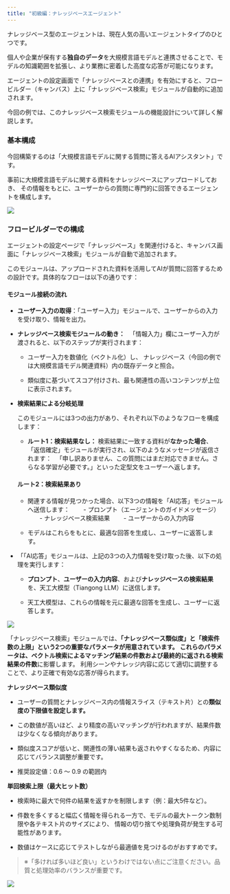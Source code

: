 ```yaml
---
title: "初級編：ナレッジベースエージェント"
---
```


ナレッジベース型のエージェントは、現在人気の高いエージェントタイプのひとつです。

個人や企業が保有する**独自のデータ**を大規模言語モデルと連携させることで、モデルの知識範囲を拡張し、より業務に密着した高度な応答が可能になります。

エージェントの設定画面で「ナレッジベースとの連携」を有効にすると、フロービルダー（キャンバス）上に「ナレッジベース検索」モジュールが自動的に追加されます。

&#x20;今回の例では、このナレッジベース検索モジュールの機能設計について詳しく解説します。

### 基本構成

今回構築するのは「大規模言語モデルに関する質問に答えるAIアシスタント」です。&#x20;

事前に大規模言語モデルに関する資料をナレッジベースにアップロードしておき、 その情報をもとに、ユーザーからの質問に専門的に回答できるエージェントを構成します。

![](https://uxkpl4cba3j.feishu.cn/space/api/box/stream/download/asynccode/?code=YjU5NmEwMTY0MTM3NzkxZDlmODliMGYxMDlmY2RlYmJfOWx6cW5MQlk0U25TMFRHVjNoUTJmUFROMFcxVkdNS3NfVG9rZW46WTN3cmJLRmpibzU5U3J4bjJlZWM0ZmhSbnZoXzE3NDMwNDQxMjI6MTc0MzA0NzcyMl9WNA)

### フロービルダーでの構成

エージェントの設定ページで「ナレッジベース」を関連付けると、キャンバス画面に「ナレッジベース検索」モジュールが自動で追加されます。

このモジュールは、アップロードされた資料を活用してAIが質問に回答するための設計です。具体的なフローは以下の通りです：

#### モジュール接続の流れ

* **ユーザー入力の取得**：「ユーザー入力」モジュールで、ユーザーからの入力を受け取り、情報を出力。

* **ナレッジベース検索モジュールの動き：**
  &#x20;　「情報入力」欄にユーザー入力が渡されると、以下のステップが実行されます：

  * ユーザー入力を数値化（ベクトル化）し、 ナレッジベース（今回の例では大規模言語モデル関連資料）内の既存データと照合。

  * 類似度に基づいてスコア付けされ、最も関連性の高いコンテンツが上位に表示されます。

* **検索結果による分岐処理**

  このモジュールには3つの出力があり、それぞれ以下のようなフローを構成します：

  * **ルート1：検索結果なし：** 検索結果に一致する資料が**なかった場合**、　「返信確定」モジュールが実行され、以下のようなメッセージが返信されます：
    &#x20;　「申し訳ありません、この質問にはまだ対応できません。さらなる学習が必要です。」といった定型文をユーザーへ返します。

  #### ルート2：検索結果あり

  * 関連する情報が見つかった場合、以下3つの情報を「AI応答」モジュールへ送信します：
    &#x20;　　- プロンプト（エージェントのガイドメッセージ）
    &#x20;　　- ナレッジベース検索結果
    &#x20;　　- ユーザーからの入力内容

  * モデルはこれらをもとに、最適な回答を生成し、ユーザーに返答します。

* 「「AI応答」モジュールは、上記の3つの入力情報を受け取った後、以下の処理を実行します：

  * **プロンプト**、**ユーザーの入力内容**、および**ナレッジベースの検索結果**を、天工大模型（Tiangong LLM）に送信します。

  * 天工大模型は、これらの情報を元に最適な回答を生成し、ユーザーに返答します。

![](https://uxkpl4cba3j.feishu.cn/space/api/box/stream/download/asynccode/?code=NTM0ZGM5NmVkMDhjM2QyZTg2N2RkYTFlM2MxMGYzMmJfOTdwS1dPVndRc2xLeXdiMkJYU2k1SjBsWUp4cnhnT3JfVG9rZW46U3JBbmJUN0Mzb0VkNkd4VWJJcWNGcjJ1bmxkXzE3NDMwNDQxMjI6MTc0MzA0NzcyMl9WNA)

「ナレッジベース検索」モジュールでは、**「ナレッジベース類似度」と「検索件数の上限」という2つの重要なパラメータが用意されています。**
**これらのパラメータは、ベクトル検索によるマッチング結果の件数および最終的に返される検索結果の件数**に影響します。
利用シーンやナレッジ内容に応じて適切に調整することで、より正確で有効な応答が得られます。



**ナレッジベース類似度**

* ユーザーの質問とナレッジベース内の情報スライス（テキスト片）との**類似度の下限値を設定します。**

* この数値が高いほど、より精度の高いマッチングが行われますが、結果件数は少なくなる傾向があります。

* 類似度スコアが低いと、関連性の薄い結果も返されやすくなるため、内容に応じてバランス調整が重要です。

* 推奨設定値：0.6 ～ 0.9 の範囲内

**単回検索上限（最大ヒット数）**

* 検索時に最大で何件の結果を返すかを制限します（例：最大5件など）。

* 件数を多くすると幅広く情報を得られる一方で、モデルの最大トークン数制限や各テキスト片のサイズにより、 情報の切り捨てや処理負荷が発生する可能性があります。

* 数値はケースに応じてテストしながら最適値を見つけるのがおすすめです。

> ※「多ければ多いほど良い」というわけではない点にご注意ください。品質と処理効率のバランスが重要です。



![](https://uxkpl4cba3j.feishu.cn/space/api/box/stream/download/asynccode/?code=ZjQwODk1MzZkM2E4Yzg2MjBlZGYwOTE5ODYzMzMzM2Jfbkw0a1BqTFhzRHAzWDc3bWJqSmZMSzBzd012M3BuaXlfVG9rZW46UjExR2JFQTZXbzI3Q2N4NWZteGN2NFJxbmFmXzE3NDMwNDQxMjI6MTc0MzA0NzcyMl9WNA)

